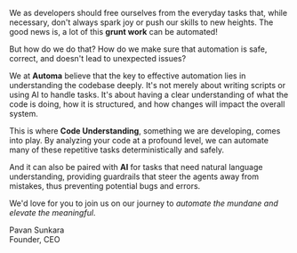 We as developers should free ourselves from the everyday tasks that,
while necessary, don't always spark joy or push our skills to new heights.
The good news is, a lot of this **grunt work** can be automated!

But how do we do that? How do we make sure that automation is
safe, correct, and doesn't lead to unexpected issues?

We at **Automa** believe that the key to effective automation lies in
understanding the codebase deeply. It's not merely about writing scripts or using AI to
handle tasks. It's about having a clear understanding of what the code is doing,
how it is structured, and how changes will impact the overall system.

This is where **Code Understanding**, something we are developing, comes into play.
By analyzing your code at a profound level, we can automate many of these repetitive tasks
deterministically and safely.

And it can also be paired with **AI** for tasks that need natural language understanding,
providing guardrails that steer the agents away from mistakes, thus preventing
potential bugs and errors.

We'd love for you to join us on our journey to _automate the mundane and elevate the
meaningful_.

Pavan Sunkara<br/> Founder, CEO
